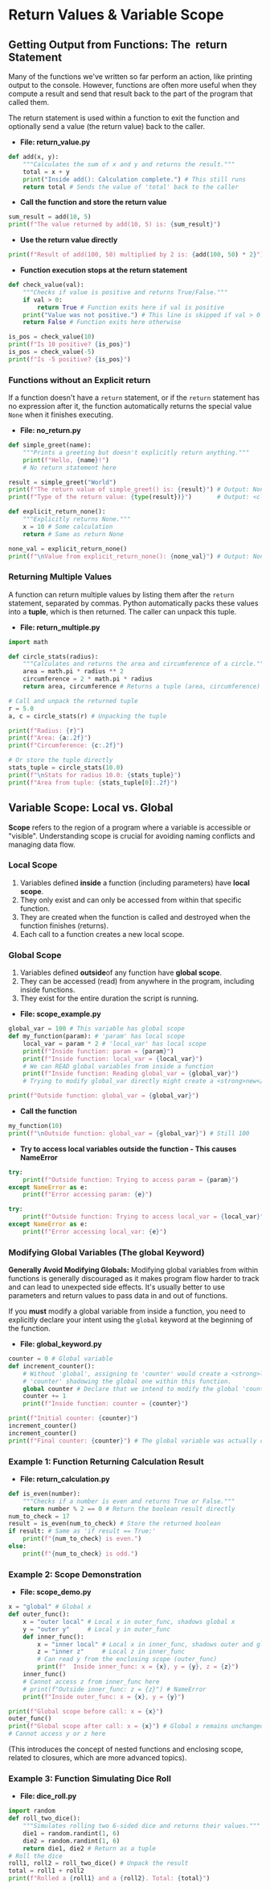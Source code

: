 
# Return Values & Variable Scope

## Getting Output from Functions: The **&nbsp;return&nbsp;** Statement
<section id="getting-output-from-functions-the-return-statement"></section>

Many of the functions we've written so far perform an action, like printing output to the console. However, functions are often more useful when they compute a result and send that result back to the part of the program that called them.

The return statement is used within a function to exit the function and optionally send a value (the return value) back to the caller.


* **File: return_value.py**
```python
def add(x, y):
    """Calculates the sum of x and y and returns the result."""
    total = x + y
    print("Inside add(): Calculation complete.") # This still runs
    return total # Sends the value of 'total' back to the caller
```
* **Call the function and store the return value**
```python
sum_result = add(10, 5)
print(f"The value returned by add(10, 5) is: {sum_result}")
```
* **Use the return value directly**
```python
print(f"Result of add(100, 50) multiplied by 2 is: {add(100, 50) * 2}")
```
* **Function execution stops at the return statement**
```python
def check_value(val):
    """Checks if value is positive and returns True/False."""
    if val > 0:
        return True # Function exits here if val is positive
    print("Value was not positive.") # This line is skipped if val > 0
    return False # Function exits here otherwise

is_pos = check_value(10)
print(f"Is 10 positive? {is_pos}")
is_pos = check_value(-5)
print(f"Is -5 positive? {is_pos}")
```

### Functions without an Explicit **return**

If a function doesn't have a `return` statement, or if the `return` statement has no expression after it, the function automatically returns the special value `None` when it finishes executing.


* **File: no_return.py**
```python
def simple_greet(name):
    """Prints a greeting but doesn't explicitly return anything."""
    print(f"Hello, {name}!")
    # No return statement here

result = simple_greet("World")
print(f"The return value of simple_greet() is: {result}") # Output: None
print(f"Type of the return value: {type(result})}")       # Output: <class 'NoneType'>

def explicit_return_none():
    """Explicitly returns None."""
    x = 10 # Some calculation
    return # Same as return None

none_val = explicit_return_none()
print(f"\nValue from explicit_return_none(): {none_val}") # Output: None
```

### Returning Multiple Values
<section id="returning-multiple-values"></section>

A function can return multiple values by listing them after the `return` statement, separated by commas. Python automatically packs these values into a **tuple**, which is then returned. The caller can unpack this tuple.


* **File: return_multiple.py**
```python
import math

def circle_stats(radius):
    """Calculates and returns the area and circumference of a circle."""
    area = math.pi * radius ** 2
    circumference = 2 * math.pi * radius
    return area, circumference # Returns a tuple (area, circumference)

# Call and unpack the returned tuple
r = 5.0
a, c = circle_stats(r) # Unpacking the tuple

print(f"Radius: {r}")
print(f"Area: {a:.2f}")
print(f"Circumference: {c:.2f}")

# Or store the tuple directly
stats_tuple = circle_stats(10.0)
print(f"\nStats for radius 10.0: {stats_tuple}")
print(f"Area from tuple: {stats_tuple[0]:.2f}")
```

## Variable Scope: Local vs. Global
<section id="variable-scope-local-vs-global"></section>

**Scope** refers to the region of a program where a variable is accessible or "visible". Understanding scope is crucial for avoiding naming conflicts and managing data flow.

### Local Scope

1. Variables defined **inside** a function (including parameters) have **local scope**.
2. They only exist and can only be accessed from within that specific function.
3. They are created when the function is called and destroyed when the function finishes (returns).
4. Each call to a function creates a new local scope.

### Global Scope

1. Variables defined **outside**of any function have **global scope**.
2. They can be accessed (read) from anywhere in the program, including inside functions.
3. They exist for the entire duration the script is running.


* **File: scope_example.py**
```python
global_var = 100 # This variable has global scope
def my_function(param): # 'param' has local scope
    local_var = param * 2 # 'local_var' has local scope
    print(f"Inside function: param = {param}")
    print(f"Inside function: local_var = {local_var}")
    # We can READ global variables from inside a function
    print(f"Inside function: Reading global_var = {global_var}")
    # Trying to modify global_var directly might create a <strong>new</strong> local variable (see below)

print(f"Outside function: global_var = {global_var}")
```
* **Call the function**
```python
my_function(10)
print(f"\nOutside function: global_var = {global_var}") # Still 100
```
* **Try to access local variables outside the function - This causes NameError**
```python
try:
    print(f"Outside function: Trying to access param = {param}")
except NameError as e:
    print(f"Error accessing param: {e}")

try:
    print(f"Outside function: Trying to access local_var = {local_var}")
except NameError as e:
    print(f"Error accessing local_var: {e}")
```

### Modifying Global Variables (The **global** Keyword)
<section id="modifying-global-variables-the-global-keyword"></section>

**Generally Avoid Modifying Globals:** Modifying global variables from within functions is generally discouraged as it makes program flow harder to track and can lead to unexpected side effects. It's usually better to use parameters and return values to pass data in and out of functions.

If you **must** modify a global variable from inside a function, you need to explicitly declare your intent using the `global` keyword at the beginning of the function.


* **File: global_keyword.py**
```python
counter = 0 # Global variable
def increment_counter():
    # Without 'global', assigning to 'counter' would create a <strong>local</strong>variable
    # 'counter' shadowing the global one within this function.
    global counter # Declare that we intend to modify the global 'counter'
    counter += 1
    print(f"Inside function: counter = {counter}")

print(f"Initial counter: {counter}")
increment_counter()
increment_counter()
print(f"Final counter: {counter}") # The global variable was actually changed
```

### Example 1: Function Returning Calculation Result
<section id="example-1-function-returning-calculation-result"></section>


* **File: return_calculation.py**
```python
def is_even(number):
    """Checks if a number is even and returns True or False."""
    return number % 2 == 0 # Return the boolean result directly
num_to_check = 17
result = is_even(num_to_check) # Store the returned boolean
if result: # Same as 'if result == True:'
    print(f"{num_to_check} is even.")
else:
    print(f"{num_to_check} is odd.")
```

### Example 2: Scope Demonstration
<section id="example-2-scope-demonstration"></section>


* **File: scope_demo.py**
```python
x = "global" # Global x
def outer_func():
    x = "outer local" # Local x in outer_func, shadows global x
    y = "outer y"     # Local y in outer_func
    def inner_func():
        x = "inner local" # Local x in inner_func, shadows outer and global x
        z = "inner z"     # Local z in inner_func
        # Can read y from the enclosing scope (outer_func)
        print(f"  Inside inner_func: x = {x}, y = {y}, z = {z}")
    inner_func()
    # Cannot access z from inner_func here
    # print(f"Outside inner_func: z = {z}") # NameError
    print(f"Inside outer_func: x = {x}, y = {y}")

print(f"Global scope before call: x = {x}")
outer_func()
print(f"Global scope after call: x = {x}") # Global x remains unchanged
# Cannot access y or z here
```

(This introduces the concept of nested functions and enclosing scope, related to closures, which are more advanced topics).

### Example 3: Function Simulating Dice Roll
<section id="example-3-function-simulating-dice-roll"></section>


* **File: dice_roll.py**
```python
import random
def roll_two_dice():
    """Simulates rolling two 6-sided dice and returns their values."""
    die1 = random.randint(1, 6)
    die2 = random.randint(1, 6)
    return die1, die2 # Return as a tuple
# Roll the dice
roll1, roll2 = roll_two_dice() # Unpack the result
total = roll1 + roll2
print(f"Rolled a {roll1} and a {roll2}. Total: {total}")
```




<section id="Quiz-time"></section>

<Quiz questions={pythonQuiz} />